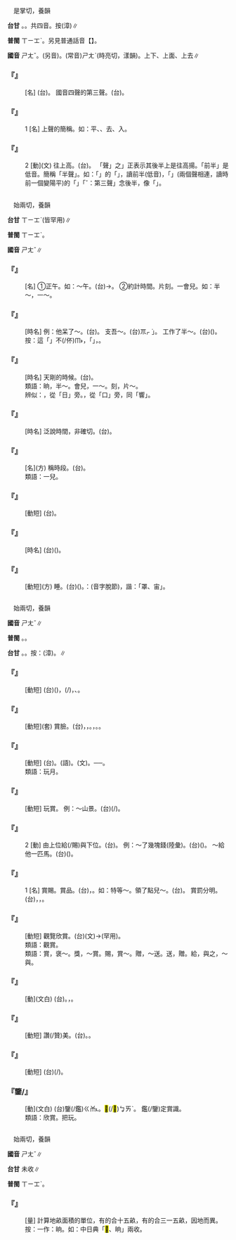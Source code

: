 
=={{ruby|上|ㄕㄤˇ}}==

　是掌切，養韻

'''台甘''' {{ruby|(文)|ㄒㄧㆲˋ/ㄒㄧㆲ˫}}。{{ruby|(語)|ㄐㄧㆫ˫}}{{ruby|。|ㄒㄧㄤ˫}}。共四音。按{{ruby|：|ㄒㄧㄤ˫}}{{ruby|、|ㄒㄧㄤˋ}}{{ruby|、|ㄐㄧㆧ˫}}(漳)∥

'''普閩''' <rt>ㄒㄧㆲˋ</rt>。另見普通話音【{{ruby|上|ㄕㄤˋ}}】。

'''國音''' <rt>ㄕㄤˇ</rt>。(另音){{ruby|上|ㄕㄤˋ}}。(常音)<rt>ㄕㄤˋ</rt>(時亮切，漾韻)。上下、上面、上去∥

    

==='''『{{ruby|上|ㄕㄤˇ}}{{ruby|聲|ㄕㄥ}}』'''===
: [名] (台){{ruby|上|ㄒㄧㆲˋ/ㄒㄧㄤˋ}}{{ruby|聲|ㄒㄧㆩ}}。 國音四聲的第三聲。(台){{ruby|先|ㄒㄧㄥ}}{{ruby|降|ㄍㄤ˪}}{{ruby|低|ㄍㆤ˫}}{{ruby|然|ㆢㄧㄢˊ/ㄌㄧㄢˊ}}{{ruby|後|ㄠ˫}}{{ruby|升|ㄒㄧㄥ}}{{ruby|高|ㄍㄨㄢˊ}}{{ruby|上|ㄒㄧㆲ˫}}{{ruby|去|ㄎㄧ˪}}{{ruby|丌|ㆤ}}{{ruby|聲|ㄒㄧㆩ}}{{ruby|調|ㄉㄧㄠ˪}}。
    

==='''『{{ruby|上|ㄕㄤˇ}}』'''===
:1  [名] 上聲的簡稱。如：平、{{ruby|～|ㄕㄤˇ}}、去、入。
    

==='''『{{ruby|上|ㄕㄤˇ}}』'''===
:2  [動](文) 往上高。(台){{ruby|上|ㄒㄧㆲ˫}}{{ruby|揚|ㄧㆲˊ}}{{ruby|丌|ㆤ}}{{ruby|意|ㄧ˪}}{{ruby|思|ㄙㄨ˪}}。 「{{ruby|上|ㄕㄤˇ}}聲」之{{ruby|「|ㄕㄤˇ}}」正表示其後半上是往{{ruby|上|ㄕㄤˋ}}高揚。「前半{{ruby|上|ㄕㄤˇ}}」是低音。簡稱「半{{ruby|上|ㄕㄤˇ}}聲」。如：「{{ruby|以|ㄧˇ}}{{ruby|前|ㄑㄧㄢˊ}}」的「{{ruby|以|ㄧˇ}}」，讀前半{{ruby|上|ㄕㄤˇ}}(低音)，「{{ruby|以|ㄧˇ}}{{ruby|此|ㄘˇ}}」(兩個{{ruby|上|ㄕㄤˇ}}聲相連，讀時前一個變陽平)的「{{ruby|以|ㄧˇ}}」「ˇ：第三聲」念後半{{ruby|上|ㄕㄤˇ}}，像「{{ruby|姨|ㄧˊ}}」。
    

=={{ruby|晌|ㄕㄤˇ}}==

　始兩切，養韻

'''台甘''' <rt>ㄒㄧㆲˋ</rt>{{ruby|，|ㄏㄧㆲ˪}}(皆罕用)∥

'''普閩''' <rt>ㄒㄧㆲˋ</rt>。

'''國音''' <rt>ㄕㄤˇ</rt>∥

    

==='''『{{ruby|晌|ㄕㄤˇ}}』'''===
: [名] ①正午。如：～午。(台){{ruby|晌|ㄏㄧㆲˋ}}{{ruby|午|ㄫㆦˋ}}→{{ruby|中|ㄉㄧㆲ}}{{ruby|午|ㄫㆦˋ}}。 ②約計時間。片刻。一會兒。如：半～，一～。
    

==='''『{{ruby|半|ㄅㄢˋ}}{{ruby|晌|ㄕㄤˇ}}』'''===
: [時名] 例：他呆了～。(台){{ruby|伊|ㄧ}}{{ruby|戇|ㆣㆲ˫}}{{ruby|神|ㄒㄧㄣˊ}}{{ruby|去|·ㄎㄧ˪}}{{ruby|半|ㄅㄨㆩ˪}}{{ruby|晡|ㄅㆦ}}。 支吾～。(台){{ruby|「|ㆪㆷ}}<rt>ㆭㆷ ͘</rt>」{{ruby|規|ㄍㄨㄧ}}{{ruby|半|ㄅㄨㆩ˪}}{{ruby|晡|ㄅㆦ}}。 工作了半～。(台)({{ruby|做|ㄗㄨㆤ˪/ㄗㄜ˪}}{{ruby|工|ㄍㄤ}}){{ruby|做|ㄗㄨㆤ˪/ㄗㄜ˪}}{{ruby|一|ㄐㄧㆵ ͘}}{{ruby|晡|ㄅㆦ}}{{ruby|輪|ㄌㄧㄣ}}{{ruby|久|ㄍㄨˋ}}。按：這「{{ruby|晡|ㄅㆦ}}」不(/伓)<rt>ㆬ˫</rt>{{ruby|是|ㄒㄧ˫}}{{ruby|頂|ㄉㄧㄥˋ}}{{ruby|晡|ㄅㆦ}}，{{ruby|下|ㄍㆤ˫}}{{ruby|晡|ㄅㆦ}}{{ruby|丌|ㆤ}}「{{ruby|晡|ㄅㆦ}}」，{{ruby|而|ㆢㄧˊ/ㄌㄧˊ}}{{ruby|是|ㄒㄧ˫}}{{ruby|一|ㄐㄧㆵ ͘}}{{ruby|日|ㆢㄧㆵ ͘/ㄌㄧㆵ ͘}}{{ruby|內|ㄌㄞ˫}}{{ruby|面|ㆠㄧㄣ˫}}{{ruby|丌|ㆤ}}{{ruby|隨|ㄙㄨㄧˊ}}{{ruby|便|ㄅㄧㄢˊ}}{{ruby|一|ㄐㄧㆵ ͘}}{{ruby|段|ㄉㄨㆩ˫}}{{ruby|時|ㄒㄧˊ}}{{ruby|間|ㄍㄢ}}。
    

==='''『{{ruby|晚|ㄨㄢˇ}}{{ruby|半|ㄅㄢˋ}}{{ruby|晌|ㄕㄤˇ}}{{ruby|兒|ㄦ}}』'''===
: [時名] 天剛{{ruby|黑|ㄏㄟ}}的時候。(台){{ruby|暗|ㆰ˪}}{{ruby|頭|ㄊㄠˊ}}{{ruby|仔|ㄚ}}。
:類語：晌，半～。會兒，一～。刻，片～。
:
:辨似：{{ruby|晌|ㄕㄤˇ}}，從「日」旁。{{ruby|<mark>&#xf8fa9;</mark>|ㄒㄧㄤˇ}}，從「口」旁，同「響」。
:
    

==='''『{{ruby|前|ㄑㄧㄢˊ}}{{ruby|半|ㄅㄢˋ}}{{ruby|晌|ㄕㄤˇ}}{{ruby|兒|ㄦ}}』'''===
: [時名] 泛說時間，非確切。(台){{ruby|頂|ㄉㄧㄥˋ}}{{ruby|半|ㄅㄨㆩ˪}}{{ruby|晡|ㄅㆦ}}。
    

==='''『{{ruby|一|ㄧˋ}}{{ruby|晌|ㄕㄤˇ}}』'''===
: [名](方) 稱時段。(台){{ruby|有|ㄨ˫}}{{ruby|一|ㄐㄧㆵ ͘}}{{ruby|點|·ㄉㄧㆰˋ}}{{ruby|仔|ㄚ}}{{ruby|久|ㄍㄨˋ}}。
:類語：一{{ruby|會|ㄏㄨㄛˇ}}兒。
:
    

==='''『{{ruby|歇|ㄒㄧㄝ}}{{ruby|晌|ㄕㄤˇ}}』'''===
: [動短] (台){{ruby|歇|ㄏㄧㄜㆷ}}{{ruby|晝|ㄉㄠ˪}}。
    

==='''『{{ruby|後|ㄏㄡˋ}}{{ruby|半|ㄅㄢˋ}}{{ruby|晌|ㄕㄤˇ}}{{ruby|兒|ㄦ}}』'''===
: [時名] (台){{ruby|下|ㆤ˫}}{{ruby|晡|ㄅㆦ}}({{ruby|午|ㄫㆦˋ}}{{ruby|後|ㄠ˫}}{{ruby|丌|ㆤ}}{{ruby|下|ㆤ˫}}{{ruby|半|ㄅㄨㆩ˪}}{{ruby|晡|ㄅㆦ}})。
    

==='''『{{ruby|睡|ㄕㄨㄟˋ}}{{ruby|晌|ㄕㄤˇ}}{{ruby|覺|ㄐㄧㄠˋ}}』'''===
: [動短](方) 睡{{ruby|午|ㄨˇ}}{{ruby|覺|ㄐㄧㄠˋ}}。(台){{ruby|睏|ㄎㄨㄣ˪}}({{ruby|中|ㄉㄧㆲ}}){{ruby|晝|ㄉㄠ˪}}。{{ruby|按|ㄢ˪}}：{{ruby|晝|ㄉㄠ˪/ㄉㄧㄨ˫}}(音字脫節)，諧：「罩、宙」。
    

=={{ruby|賞|ㄕㄤˇ}}==

　始兩切，養韻

'''國音''' <rt>ㄕㄤˇ</rt>∥

'''普閩''' {{ruby|(文)|ㄒㄧㆲˋ}}。{{ruby|(白)|ㄒㄧㆫˋ}}。

'''台甘''' {{ruby|(文)|ㄒㄧㆲˋ}}。{{ruby|(語)|ㄒㄧㆫˋ}}。按：{{ruby|(文)|ㄒㄧㄤˋ}}(漳)。{{ruby|(語)|ㄒㄧㆧˋ}}∥

    

==='''『{{ruby|賞|ㄕㄤˇ}}{{ruby|識|ㄕˋ}}』'''===
: [動短] (台){{ruby|會|ㄨㆤ˫/ㆤ˫}}{{ruby|曉|ㄏㄧㄠˋ/ㄏㄧㄤˋ}}{{ruby|看|ㄎㄨㆩ˪}}{{ruby|出|ㄘㄨㆵ}}{{ruby|某|ㆠㆦˋ}}{{ruby|一|ㄐㄧㆵ ͘}}{{ruby|項|ㄏㄤ˫}}{{ruby|物|ㄇㆭㆷ ͘/ㄇㄧㆷ ͘}}({{ruby|或|ㄧㄚㆷ ͘}}{{ruby|人|ㄌㄤˊ}}){{ruby|丌|ㆤ}}{{ruby|優|ㄧㄨ}}{{ruby|點|ㄉㄧㆰˋ}}{{ruby|價|ㄍㆤ˪}}{{ruby|值|ㄉㄚㆵ ͘}}，{{ruby|而|ㆢㄧˊ/ㄌㄧˊ}}{{ruby|共|ㄍㄚ˫}}{{ruby|伊|ㄧ}}{{ruby|重|ㄉㄧㆲ˫}}{{ruby|視|ㄒㄧ˫}}(/{{ruby|呵|ㄜ}}{{ruby|咾|ㄌㄜˋ}})，{{ruby|以|ㄧˋ}}{{ruby|至|ㄐㄧ˪}}{{ruby|提|ㄊㆤㆷ}}{{ruby|拔|ㄅㄨㄚㆵ ͘}}、{{ruby|推|ㄊㄨㄧ}}{{ruby|薦|ㄐㄧㄢ˪}}。
    

==='''『{{ruby|賞|ㄕㄤˇ}}{{ruby|光|ㄍㄨㄤ}}』'''===
: [動短](套) 賞臉。(台){{ruby|請|ㄑㄧㆩˋ}}{{ruby|對|ㄉㄨㄧ˪}}{{ruby|方|ㄏㆲ}}{{ruby|接|ㄐㄧㄚㆴ}}{{ruby|受|ㄒㄧㄨ˫}}{{ruby|邀|ㄧㄠ}}{{ruby|請|ㄑㄧㆩˋ}}{{ruby|丌|ㆤ}}{{ruby|客|ㄎㆤㆷ}}{{ruby|氣|ㄎㄧ˪}}{{ruby|話|ㄨㆤ˫}}，{{ruby|賞|ㄒㄧㆧˋ/ㄒㄧㆫˋ}}{{ruby|賜|ㄙㄨ˪}}{{ruby|光|ㄍㆲ}}{{ruby|彩|ㄘㄞˋ}}，{{ruby|付|ㄏㆦ˫}}{{ruby|我|ㆣㄨㄚˋ}}{{ruby|有|ㄨ˫}}{{ruby|體|ㄊㄨㆤˋ/ㄊㆤˋ}}{{ruby|面|ㆠㄧㄣ˫}}。{{ruby|會|ㄨㆤ˫/ㆤ˫}}{{ruby|得|ㄉㄧㆵ}}{{ruby|著|ㄉㄧㄜㆷ ͘}}{{ruby|汝|ㄌㄧˋ}}{{ruby|來|ㄌㄞˊ}}，{{ruby|我|ㆣㄨㄚˋ}}{{ruby|感|ㄍㆰˋ}}{{ruby|覺|ㄍㄚㆶ}}{{ruby|真|ㄐㄧㄣ}}{{ruby|光|ㄍㆲ}}{{ruby|榮|ㄧㄥˊ}}。{{ruby|有|ㄨ˫}}{{ruby|光|ㄍㆲ}}{{ruby|彩|ㄘㄞˋ}}。
    

==='''『{{ruby|賞|ㄕㄤˇ}}{{ruby|月|ㄩㄝˋ}}』'''===
: [動短] (台){{ruby|賞|ㄒㄧㆫˋ/ㄒㄧㆧˋ}}{{ruby|月|ㆣㆤㆷ ͘/ㆣㄨㆤㆷ ͘}}。{{ruby|看|ㄎㄨㆩ˪}}{{ruby|月|ㆣㆤㆷ ͘}}(語)。{{ruby|觀|ㄍㄨㄢ}}{{ruby|月|ㆣㄨㄚㆵ ͘}}(文)。──{{ruby|多|ㄉㄜ}}{{ruby|指|ㄐㄧˋ}}{{ruby|中|ㄉㄧㆲ}}{{ruby|秋|ㄑㄧㄨ}}{{ruby|八|ㄅㄨㆤㆷ/ㄅㆤㆷ}}{{ruby|月|ㆣㆤㆷ ͘/ㆣㄨㆤㆷ ͘}}{{ruby|十|ㄗㄚㆴ ͘}}{{ruby|五|ㆣㆦ˫}}{{ruby|暝|ㄇㄧˊ/ㄇㆤˊ}}{{ruby|丌|ㆤ}}{{ruby|名|ㆠㄧㄥˊ}}{{ruby|月|ㆣㄨㄚㆵ ͘}}。
:類語：玩月。
:
    

==='''『{{ruby|賞|ㄕㄤˇ}}{{ruby|玩|ㄨㄢˊ}}』'''===
: [動短] 玩賞。 例：～山景。(台){{ruby|欣|ㄏㄧㆬ}}{{ruby|賞|ㄒㄧㆲˋ}}(/{{ruby|遊|ㄧㄨˊ}}{{ruby|賞|ㄒㄧㆧˋ/ㄒㄧㆫˋ}}){{ruby|山|ㄙㄨㆩ}}{{ruby|頂|ㄉㄧㄥˋ}}{{ruby|丌|ㆤ}}{{ruby|光|ㄍㆲ}}{{ruby|景|ㄍㄧㄥˋ}}。
    

==='''『{{ruby|賞|ㄕㄤˇ}}』'''===
:2  [動] 由上位給(/賜)與下位。(台){{ruby|賞|ㄒㄧㆧˋ/ㄒㄧㆫˋ}}。 例：～了幾塊錢(陸彙)。(台){{ruby|賞|ㄒㄧㆧˋ/ㄒㄧㆫˋ}}({{ruby|伊|ㄧ}}{{ruby|或|ㄧㄚㆷ ͘}}{{ruby|我|ㆣㄨㄚˋ}}){{ruby|幾|ㄍㄨㄧ}}{{ruby|棵|ㄎㆦ}}{{ruby|銀|·ㆣㄧㄣˊ}}{{ruby|仔|ㄚ}}。 ～給他一匹馬。(台){{ruby|我|ㆣㄨㄚˋ}}{{ruby|賞|ㄒㄧㆧˋ/ㄒㄧㆫˋ}}({{ruby|賜|ㄙㄨ˪}}){{ruby|伊|ㄧ}}{{ruby|一|ㄐㄧㆵ ͘}}{{ruby|匹|ㄆㄧㆵ}}{{ruby|馬|ㆠㆤˋ}}。
    

==='''『{{ruby|賞|ㄕㄤˇ}}』'''===
:1  [名] 賞賜。賞品。(台){{ruby|賞|ㄒㄧㆧˋ/ㄒㄧㆫˋ}}{{ruby|賜|ㄙㄨ˪}}，{{ruby|賞|ㄒㄧㆧˋ/ㄒㄧㆫˋ}}{{ruby|品|ㄆㄧㄣˋ}}。如：特等～。領了點兒～。(台){{ruby|領|ㄋㄧㄚˋ}}{{ruby|著|ㄉㄧㄜㆷ ͘}}{{ruby|一|ㄐㄧㆵ ͘}}{{ruby|寡|ㄍㄨㄚˋ}}{{ruby|賞|ㄒㄧㆧˋ/ㄒㄧㆫˋ}}{{ruby|品|ㄆㄧㄣˋ}}。 賞罰分明。(台){{ruby|褒|ㄅㄠ}}{{ruby|獎|ㄐㄧㆲˋ}}，{{ruby|賞|ㄒㄧㆧˋ/ㄒㄧㆫˋ}}{{ruby|及|ㄍㄚㆴ}}{{ruby|罰|ㄏㄨㄚㆵ ͘}}{{ruby|罪|ㄗㄨㆤ˫}}，{{ruby|真|ㄐㄧㄣ}}{{ruby|清|ㄑㄧㄥ}}{{ruby|楚|ㄘㄜˋ}}{{ruby|無|ㆠㄜˊ}}{{ruby|濫|ㄌㆰ˫}}{{ruby|糝|ㄙㆰˋ}}。
    

==='''『{{ruby|玩|ㄨㄢˊ}}{{ruby|賞|ㄕㄤˇ}}』'''===
: [動短] 觀覽欣賞。(台){{ruby|玩|ㆣㄨㄢˋ}}{{ruby|賞|ㄒㄧㆲˋ}}(文)→{{ruby|玩|ㄨㄢˋ}}{{ruby|賞|ㄒㄧㆫˋ/ㄒㄧㆧˋ}}(罕用)。
:類語：觀賞。
:
:類語：賞，褒～。獎，～賞。賜，賞～。贈，～送。送，贈。給，與之，～與。
:
    

==='''『{{ruby|欣|ㄒㄧㄣ}}{{ruby|賞|ㄕㄤˇ}}』'''===
: [動](文白) (台){{ruby|欣|ㄏㄧㆬ}}{{ruby|賞|ㄒㄧㆲˋ}}。{{ruby|會|ㄨㆤ˫/ㆤ˫}}{{ruby|曉|ㄏㄧㄠˋ/ㄏㄧㄤˋ}}{{ruby|看|ㄎㄨㆩ˪}}{{ruby|出|ㄘㄨㆵ}}{{ruby|事|ㄙㄨ˫}}{{ruby|物|ㆠㄨㆵ ͘}}{{ruby|丌|ㆤ}}{{ruby|巧|ㄎㄚˋ}}{{ruby|拙|ㄗㄨㄚㆵ}}，{{ruby|評|ㄆㄧㄥˊ}}{{ruby|價|ㄍㆤ˪}}{{ruby|優|ㄧㄨ}}{{ruby|劣|ㄌㄨㄚㆵ}}{{ruby|玩|ㆣㄨㄢˋ}}{{ruby|賞|ㄒㄧㆲˋ}}。
    

==='''『{{ruby|讚|ㄗㄢˋ}}{{ruby|賞|ㄕㄤˇ}}』'''===
: [動短] 讚(/贊)美。(台){{ruby|讚|ㄗㄢ˪}}{{ruby|美|ㆠㄧˋ}}。{{ruby|呵|ㄜ}}{{ruby|咾|ㄌㄜˋ}}。
    

==='''『{{ruby|歎|ㄊㄢˋ}}{{ruby|賞|ㄕㄤˇ}}』'''===
: [動短] (台){{ruby|感|ㄍㆰˋ}}{{ruby|歎|ㄊㄢ˪}}(/{{ruby|感|ㄍㆰˋ}}{{ruby|動|ㄉㆲ˫}}){{ruby|所|ㄙㆦˋ}}{{ruby|看|ㄎㄨㆩ˪}}{{ruby|丌|ㆤ}}{{ruby|物|ㄇㆭㆷ ͘/ㄇㄧㆷ ͘}}{{ruby|真|ㄐㄧㄣ}}{{ruby|有|ㄨ˫}}{{ruby|價|ㄍㆤ˪}}{{ruby|值|ㄉㄚㆵ ͘}}{{ruby|而|ㆢㄧˊ/ㄌㄧˊ}}{{ruby|呵|ㄜ}}{{ruby|咾|ㄌㄜˋ}}。
    

==='''『鑒/{{ruby|鑑|ㄐㄧㄢˋ}}{{ruby|賞|ㄕㄤˇ}}』'''===
: [動](文白) (台)鑒(/鑑)<rt>ㄍㆰ˪</rt>{{ruby|賞|ㄒㄧㆲˋ}}。{{ruby|愛|ㄞ˪}}{{ruby|好|ㄏㆧ˪}}{{ruby|或|ㄧㄚㆷ ͘}}{{ruby|是|ㄒㄧ˫}}{{ruby|會|ㄨㆤ˫/ㆤ˫}}{{ruby|曉|ㄏㄧㄠˋ/ㄏㄧㄤˋ}}{{ruby|看|ㄎㄨㆩ˪}}{{ruby|一|ㄐㄧㆵ ͘}}{{ruby|項|ㄏㄤ˫}}{{ruby|藝|ㆣㆤ˫}}{{ruby|術|ㄙㄨㆵ ͘}}{{ruby|品|ㄆㄧㄣˋ}}{{ruby|丌|ㆤ}}{{ruby|好|ㄏㄜˋ}}<mark>&#xffb4e;</mark>(/<mark>&#xffcda;</mark>)<rt>ㆠㄞˋ</rt>。 鑑(/鑒)定賞識。
:類語：欣賞。把玩。
:
    

=={{ruby|<mark>&#xf9d5b;</mark>|ㄕㄤˇ}}==

　始兩切，養韻

'''國音''' <rt>ㄕㄤˇ</rt>∥

'''台甘''' 未收∥

'''普閩''' <rt>ㄒㄧㆲˋ</rt>。

    

==='''『{{ruby|<mark>&#xf9d5b;</mark>|ㄕㄤˇ}}』'''===
: [量] 計算地畝面積的單位，有的合十五畝，有的合三一五畝，因地而異。按：一作：晌。如：中日典「<mark>&#xf9d5b;</mark>、晌」兩收。
    

